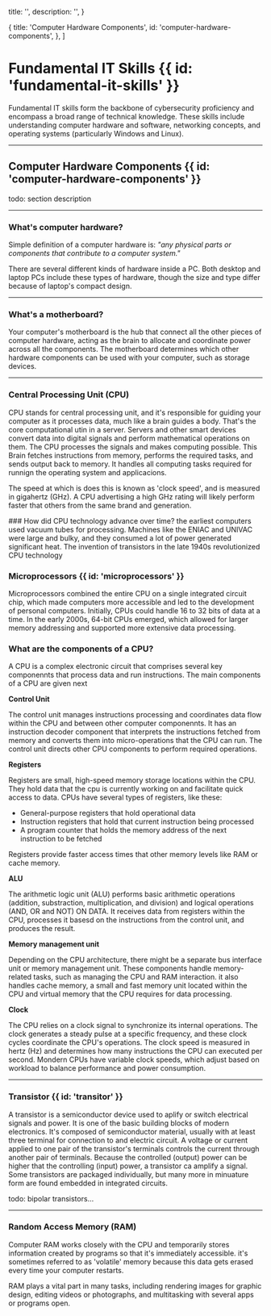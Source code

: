 

  title: '',
  description: '',
}

  { title: 'Computer Hardware Components', id: 'computer-hardware-components', },
]

<HeroPattern />

# Fundamental IT Skills {{ id: 'fundamental-it-skills' }}

Fundamental IT skills form the backbone of cybersecurity proficiency and encompass a broad range of technical knowledge. These skills include understanding computer hardware and software, networking concepts, and operating systems (particularly Windows and Linux).

---

## Computer Hardware Components {{ id: 'computer-hardware-components' }}

todo: section description

---

### What's computer hardware?

Simple definition of a computer hardware is: <i>"any physical parts or components that contribute to a computer system."</i>

There are several different kinds of hardware inside a PC. Both desktop and laptop PCs include these types of hardware, though the size and type differ because of laptop's compact design.

---

### What's a motherboard?

Your computer's motherboard is the hub that connect all the other pieces of computer hardware, acting as the brain to allocate and coordinate power across all the components.
The motherboard determines which other hardware components can be used with your computer, such as storage devices.

---
### Central Processing Unit (CPU)

CPU stands for central processing unit, and it's responsible for guiding your computer as it processes data, much like a brain guides a body. That's the core computational utin in a server. Servers and other smart devices convert data into digital signals and perform mathematical operations on them. The CPU processes the signals and makes computing possible. This Brain fetches instructions from memory, performs the required tasks, and sends output back to memory. It handles all computing tasks required for runnign the operating system and applicacions.

The speed at which is does this is known as 'clock speed', and is measured in gigahertz (GHz). A CPU advertising a high GHz rating will likely perform faster that others from the same brand and generation.

<Note>
    ### How did CPU technology advance over time?
    the earliest computers used vacuum tubes for processing. Machines like the ENIAC and UNIVAC were large and bulky, and they consumed a lot of power generated significant heat. The invention of transistors in the late 1940s revolutionized CPU technology
</Note>

### Microprocessors {{ id: 'microprocessors' }}

Microprocessors combined the entire CPU on a single integrated circuit chip, which made computers more accessible and led to the development of personal computers. Initially, CPUs could handle 16 to 32 bits of data at a time. In the early 2000s, 64-bit CPUs emerged, which allowed for larger memory addressing and supported more extensive data processing.

### What are the components of a CPU?

A CPU is a complex electronic circuit that comprises several key componennts that process data and run instructions. The main components of a CPU are given next

<b>Control Unit</b>

 The control unit manages instructions processing and coordinates data flow within the CPU and between other computer componennts. It has an instruction decoder component that interprets the instructions fetched from memory and converts them into micro-operations that the CPU can run. The control unit directs other CPU components to perform required operations.

<b>Registers</b>

 Registers are small, high-speed memory storage locations within the CPU. They hold data that the cpu is currently working on and facilitate quick access to data. CPUs have several types of registers, like these:

 - General-purpose registers that hold operational data
 - Instruction registers that hold that current instruction being processed
 - A program counter that holds the memory address of the next instruction to be fetched

Registers provide faster access times that other memory levels like RAM or cache memory.

<b>ALU</b>

The arithmetic logic unit (ALU) performs basic arithmetic operations (addition, substraction, multiplication, and division) and logical operations (AND, OR and NOT) ON DATA. It receives data from registers within the CPU, processes it basesd on the instructions from the control unit, and produces the result.

<b>Memory management unit</b>

Depending on the CPU architecture, there might be a separate bus interface unit or memory management unit. These components handle memory-related tasks, such as managing the CPU and RAM interaction. it also handles cache memory, a small and fast memory unit located within the CPU and virtual memory that the CPU requires for data processing.

<b>Clock</b>

The CPU relies on a clock signal to synchronize its internal operations. The clock generates a steady pulse at a specific frequency, and these clock cycles coordinate the CPU's operations. The clock speed is measured in hertz (Hz) and determines how many instructions the CPU can executed per second. Mondern CPUs have variable clock speeds, which adjust based on workload to balance performance and power consumption.

---

### Transistor {{ id: 'transitor' }}

A transistor is a semiconductor device used to aplify or switch electrical signals and power. It is one of the basic building blocks of modern electronics. It's composed of semiconductor material, usually with at least three terminal for connection to and electric circuit. A voltage or current applied to one pair of the transistor's terminals controls the current through another pair of terminals. Because the controlled (output) power can be higher that the controlling (input) power, a transistor ca amplify a signal. Some transistors are packaged individually, but many more in minuature form are found embedded in integrated circuits.

todo: bipolar transistors...

---

### Random Access Memory (RAM)

Computer RAM works closely with the CPU and temporarily stores information created by programs so that it's immediately accessible. it's sometimes referred to as 'volatile' memory because this data gets erased every time your computer restarts.

RAM plays a vital part in many tasks, including rendering images for graphic design, editing videos or photographs, and multitasking with several apps or programs open.
